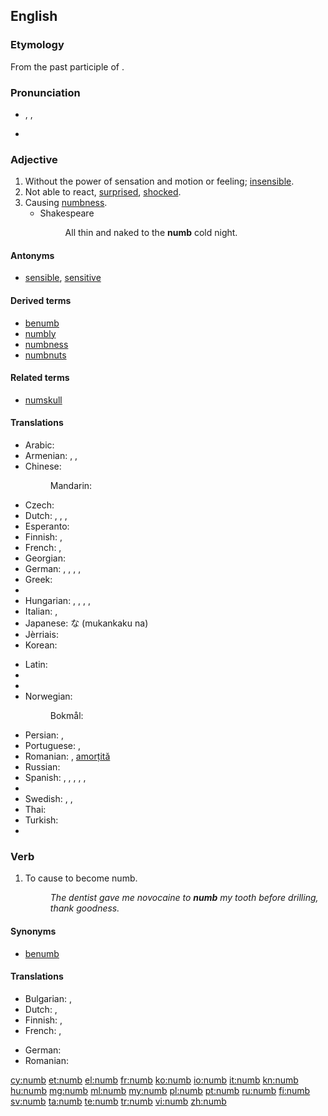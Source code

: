 ==English==

===Etymology===
From the past participle of {{term|nim|lang=en}}.

===Pronunciation===
* {{enPR|nŭm}}, {{IPA|/nʌm/}}, {{X-SAMPA|/nVm/}}
* {{rhymes|ʌm}}

===Adjective===
{{en-adj|er}}

# Without the power of sensation and motion or feeling; [[insensible]].
# Not able to react, [[surprised]], [[shocked]].
# Causing [[numbness]].
#* Shakespeare
#*: All thin and naked to the '''numb''' cold night.

====Antonyms====
* [[sensible]], [[sensitive]]

====Derived terms====
* [[benumb]]
* [[numbly]]
* [[numbness]]
* [[numbnuts]]

====Related terms====
* [[numskull]]

====Translations====
{{trans-top|without the power of sensation}}
* Arabic: {{t|ar|خدر|tr=xádir}}
* Armenian: {{t|hy|թմրած|tr=t'mraç}}, {{t|hy|անզգա|tr=anzga}}, {{t|hy|ընդարմացած|tr=ëndarmac'aç}}
* Chinese:
*: Mandarin: {{t|cmn|麻木|tr=mámù}}
* Czech: {{t|cs|necitlivý}}
* Dutch: {{t+|nl|verdoofd}}, {{t+|nl|bewusteloos}}, {{t+|nl|verstijfd}}, {{t|nl|verkleumd}}
* Esperanto: {{t|eo|sensenta}}
* Finnish: {{t|fi|puutunut}}, {{t|fi|tunnoton}}
* French: {{t+|fr|gourd}}, {{t+|fr|engourdi}}
* Georgian: {{t|ka|გაშეშებული|tr=gašešebuli|sc=Geor}} {{t|ka|გაფიჩხებული|tr=gap‘ičxebuli|sc=Geor}}
* German: {{t|de|taub}}, {{t|de|benommen}}, {{t|de|betäubt}}, {{t|de|gefühllos}}, {{t|de|starr}}
* Greek: {{t|el|ναρκωμένος}}
* {{trreq|he}}
* Hungarian: {{t+|hu|dermedt}}, {{t+|hu|zsibbadt}}, {{t|hu|meggémberedett}}, {{t|hu|kábult}}, {{t|hu|eltompult}}
* Italian: {{t|it|intorpidito|m}}, {{t|it|intorpidita|f}}
* Japanese: {{Jpan|[[無感覚]]}}な (mukankaku na)
* Jèrriais: {{t|roa-jer|gourd}}
* Korean: {{t|ko|마비되는|tr=mabidoeneun}}
{{trans-mid}}
* Latin: {{t|la|torpēns}}
* {{trreq|lv}}
* {{trreq|lt}}
* Norwegian:
*: Bokmål: {{t|no|nummen}}
* Persian: {{t+|fa|بیحس}}, {{t+|fa|کرخت|tr=kerext|sc=fa-Arab}}
* Portuguese: {{t|pt|entorpecido|m}}, {{t|pt|entorpecido|f|alt=entorpecida}}
* Romanian: {{t|ro|amorțit}} {{g|m|n}}, [[amorțit|amorțită]] {{g|f}}
* Russian: {{t+|ru|онемелый|tr=onemélyj}}
* Spanish: {{t+|es|entumecido}}, {{t+|es|entumido}} {{gloss|by cold}}, {{t+|es|insensible}}, {{t+|es|entorpecido}}, {{t|es|dormido}} {{gloss|by lack of blood circulation}}, {{t|es|adormecido}} {{gloss|by drugs}}
* {{trreq|sw}}
* Swedish: {{t|sv|nummen}}, {{t+|sv|valen}}, {{t+|sv|domnad}}
* Thai: {{t|th|ชา|tr=chaa}}
* Turkish: {{t+|tr|uyuşuk}}
* {{trreq|vi}}
{{trans-bottom}}

===Verb===
{{en-verb}}

# {{context|transitive|lang=en}} To cause to become numb.
#: ''The dentist gave me novocaine to '''numb''' my tooth before drilling, thank goodness.''

====Synonyms====
* [[benumb]]

====Translations====
{{trans-top|to cause to become numb}}
* Bulgarian: {{t+|bg|вцепенявам}}, {{t+|bg|вкочанясвам}}
* Dutch: {{t+|nl|verdoven}}, {{t|nl|in slaap doen}}
* Finnish: {{t|fi|puuduttaa}}, {{t|fi|turruttaa}}
* French: {{t+|fr|engourdir}}, {{t+|fr|anesthésier}}
{{trans-mid}}
* German: {{t+|de|betäuben}}
* Romanian: {{t+|ro|amorți}}
{{trans-bottom}}

[[cy:numb]]
[[et:numb]]
[[el:numb]]
[[fr:numb]]
[[ko:numb]]
[[io:numb]]
[[it:numb]]
[[kn:numb]]
[[hu:numb]]
[[mg:numb]]
[[ml:numb]]
[[my:numb]]
[[pl:numb]]
[[pt:numb]]
[[ru:numb]]
[[fi:numb]]
[[sv:numb]]
[[ta:numb]]
[[te:numb]]
[[tr:numb]]
[[vi:numb]]
[[zh:numb]]